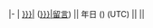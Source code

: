 |-
| [[User:{{{User|}}}|{{{User|}}}]] ([[User talk:{{{User|}}}|留言]]) || {{subst:<includeonly></includeonly>CURRENTYEAR}}年{{subst:<includeonly></includeonly>CURRENTMONTHNAME}}{{subst:<includeonly></includeonly>CURRENTDAY}}日 ({{subst:<includeonly></includeonly>#time:D}}) {{subst:<includeonly></includeonly>CURRENTTIME}} (UTC) || {{{Place|}}} || {{{Message|}}}